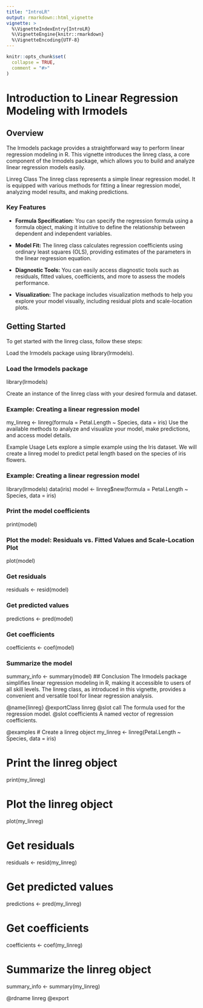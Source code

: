 ```yaml
---
title: "IntroLR"
output: rmarkdown::html_vignette
vignette: >
  %\VignetteIndexEntry{IntroLR}
  %\VignetteEngine{knitr::rmarkdown}
  %\VignetteEncoding{UTF-8}
---
```


```r
knitr::opts_chunk$set(
  collapse = TRUE,
  comment = "#>"
)
```

# Introduction to Linear Regression Modeling with lrmodels
## Overview

The lrmodels package provides a straightforward way to perform linear regression modeling in R. This vignette introduces the linreg class, a core component of the lrmodels package, which allows you to build and analyze linear regression models easily.

Linreg Class
The linreg class represents a simple linear regression model. It is equipped with various methods for fitting a linear regression model, analyzing model results, and making predictions.

### Key Features
- **Formula Specification:** You can specify the regression formula using a formula object, making it intuitive to define the relationship between dependent and independent variables.

- **Model Fit:** The linreg class calculates regression coefficients using ordinary least squares (OLS), providing estimates of the parameters in the linear regression equation.

- **Diagnostic Tools:** You can easily access diagnostic tools such as residuals, fitted values, coefficients, and more to assess the models performance.

- **Visualization:** The package includes visualization methods to help you explore your model visually, including residual plots and scale-location plots.

## Getting Started
To get started with the linreg class, follow these steps:

Load the lrmodels package using library(lrmodels).

### Load the lrmodels package
library(lrmodels)

Create an instance of the linreg class with your desired formula and dataset.

### Example: Creating a linear regression model
my_linreg <- linreg(formula = Petal.Length ~ Species, data = iris)
Use the available methods to analyze and visualize your model, make predictions, and access model details.

Example Usage
Lets explore a simple example using the Iris dataset. We will create a linreg model to predict petal length based on the species of iris flowers.


### Example: Creating a linear regression model
library(lrmodels)
data(iris)
model <- linreg$new(formula = Petal.Length ~ Species, data = iris)

### Print the model coefficients
print(model)

### Plot the model: Residuals vs. Fitted Values and Scale-Location Plot
plot(model)

### Get residuals
residuals <- resid(model)

### Get predicted values
predictions <- pred(model)

### Get coefficients
coefficients <- coef(model)

### Summarize the model
summary_info <- summary(model)
## Conclusion
The lrmodels package simplifies linear regression modeling in R, making it accessible to users of all skill levels. The linreg class, as introduced in this vignette, provides a convenient and versatile tool for linear regression analysis.

@name{linreg}
@exportClass linreg
@slot call The formula used for the regression model.
@slot coefficients A named vector of regression coefficients.

@examples
# Create a linreg object
my_linreg <- linreg(Petal.Length ~ Species, data = iris)

# Print the linreg object
print(my_linreg)

# Plot the linreg object
plot(my_linreg)

# Get residuals
residuals <- resid(my_linreg)

# Get predicted values
predictions <- pred(my_linreg)

# Get coefficients
coefficients <- coef(my_linreg)

# Summarize the linreg object
summary_info <- summary(my_linreg)

@rdname linreg
@export
